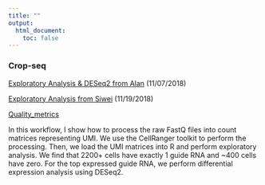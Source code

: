```yaml
---
title: ""
output:
  html_document:
    toc: false
---
```


### Crop-seq 

[Exploratory Analysis & DESeq2 from Alan](crop_workflow_Alan.html) (11/07/2018)

[Exploratory Analysis from Siwei](crop_workflow_Siwei.html) (11/19/2018)

[Quality_metrics](Quality_metrics.html) 

In this workflow, I show how to process the raw FastQ files into count matrices representing UMI. We use the CellRanger toolkit to perform the processing. Then, we load the UMI matrices into R and perform exploratory analysis. We find that 2200+ cells have exactly 1 guide RNA and ~400 cells have zero. For the top expressed guide RNA, we perform differential expression analysis using DESeq2.





